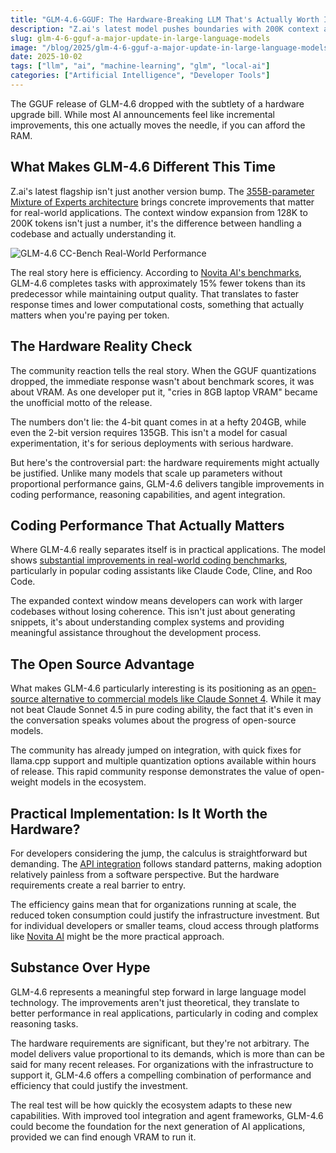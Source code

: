 ```yaml
---
title: "GLM-4.6-GGUF: The Hardware-Breaking LLM That's Actually Worth It"
description: "Z.ai's latest model pushes boundaries with 200K context and 15% efficiency gains, but can your rig handle the 204GB quant?"
slug: glm-4-6-gguf-a-major-update-in-large-language-models
image: "/blog/2025/glm-4-6-gguf-a-major-update-in-large-language-models.webp"
date: 2025-10-02
tags: ["llm", "ai", "machine-learning", "glm", "local-ai"]
categories: ["Artificial Intelligence", "Developer Tools"]
---
```


The GGUF release of GLM-4.6 dropped with the subtlety of a hardware upgrade bill. While most AI announcements feel like incremental improvements, this one actually moves the needle, if you can afford the RAM.

## What Makes GLM-4.6 Different This Time

Z.ai's latest flagship isn't just another version bump. The [355B-parameter Mixture of Experts architecture](https://apidog.com/blog/glm-4-6-api/) brings concrete improvements that matter for real-world applications. The context window expansion from 128K to 200K tokens isn't just a number, it's the difference between handling a codebase and actually understanding it.

![GLM-4.6 CC-Bench Real-World Performance](/blog/2025/glm-46-gguf-a-major-update-in-large-language-models_glm-46-cc-bench-real-world-performance.png)

The real story here is efficiency. According to [Novita AI's benchmarks](https://blogs.novita.ai/glm-4-6-on-novita-ai/), GLM-4.6 completes tasks with approximately 15% fewer tokens than its predecessor while maintaining output quality. That translates to faster response times and lower computational costs, something that actually matters when you're paying per token.

## The Hardware Reality Check

The community reaction tells the real story. When the GGUF quantizations dropped, the immediate response wasn't about benchmark scores, it was about VRAM. As one developer put it, "cries in 8GB laptop VRAM" became the unofficial motto of the release.

The numbers don't lie: the 4-bit quant comes in at a hefty 204GB, while even the 2-bit version requires 135GB. This isn't a model for casual experimentation, it's for serious deployments with serious hardware.


But here's the controversial part: the hardware requirements might actually be justified. Unlike many models that scale up parameters without proportional performance gains, GLM-4.6 delivers tangible improvements in coding performance, reasoning capabilities, and agent integration.

## Coding Performance That Actually Matters

Where GLM-4.6 really separates itself is in practical applications. The model shows [substantial improvements in real-world coding benchmarks](https://www.scmp.com/tech/big-tech/article/3327512/chinas-zai-rolls-out-glm-46-latest-coding-challenge-anthropic-openai), particularly in popular coding assistants like Claude Code, Cline, and Roo Code.

The expanded context window means developers can work with larger codebases without losing coherence. This isn't just about generating snippets, it's about understanding complex systems and providing meaningful assistance throughout the development process.

## The Open Source Advantage

What makes GLM-4.6 particularly interesting is its positioning as an [open-source alternative to commercial models like Claude Sonnet 4](https://aiengineerguide.com/blog/z-ai-glm-4-6/). While it may not beat Claude Sonnet 4.5 in pure coding ability, the fact that it's even in the conversation speaks volumes about the progress of open-source models.

The community has already jumped on integration, with quick fixes for llama.cpp support and multiple quantization options available within hours of release. This rapid community response demonstrates the value of open-weight models in the ecosystem.

## Practical Implementation: Is It Worth the Hardware?

For developers considering the jump, the calculus is straightforward but demanding. The [API integration](https://apidog.com/blog/glm-4-6-api/) follows standard patterns, making adoption relatively painless from a software perspective. But the hardware requirements create a real barrier to entry.


The efficiency gains mean that for organizations running at scale, the reduced token consumption could justify the infrastructure investment. But for individual developers or smaller teams, cloud access through platforms like [Novita AI](https://blogs.novita.ai/glm-4-6-on-novita-ai/) might be the more practical approach.

## Substance Over Hype

GLM-4.6 represents a meaningful step forward in large language model technology. The improvements aren't just theoretical, they translate to better performance in real applications, particularly in coding and complex reasoning tasks.

The hardware requirements are significant, but they're not arbitrary. The model delivers value proportional to its demands, which is more than can be said for many recent releases. For organizations with the infrastructure to support it, GLM-4.6 offers a compelling combination of performance and efficiency that could justify the investment.

The real test will be how quickly the ecosystem adapts to these new capabilities. With improved tool integration and agent frameworks, GLM-4.6 could become the foundation for the next generation of AI applications, provided we can find enough VRAM to run it.